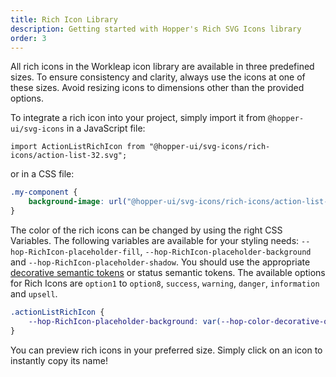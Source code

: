```yaml
---
title: Rich Icon Library
description: Getting started with Hopper's Rich SVG Icons library
order: 3
---
```


All rich icons in the Workleap icon library are available in three predefined sizes. To ensure consistency and clarity, always use the icons at one of these sizes. Avoid resizing icons to dimensions other than the provided options.

To integrate a rich icon into your project, simply import it from `@hopper-ui/svg-icons` in a JavaScript file:

```tsx
import ActionListRichIcon from "@hopper-ui/svg-icons/rich-icons/action-list-32.svg";
```
or in a CSS file:
```css
.my-component {
    background-image: url("@hopper-ui/svg-icons/rich-icons/action-list-32.svg");
}
```

The color of the rich icons can be changed by using the right CSS Variables.
The following variables are available for your styling needs: `--hop-RichIcon-placeholder-fill`, `--hop-RichIcon-placeholder-background` and `--hop-RichIcon-placeholder-shadow`. You should use the appropriate [decorative semantic tokens](/tokens/semantic/color#decorative) or status semantic tokens. The available options for Rich Icons are `option1` to `option8`, `success`, `warning`, `danger`, `information` and `upsell`.

```css
.actionListRichIcon {
    --hop-RichIcon-placeholder-background: var(--hop-color-decorative-option1);
}
```

You can preview rich icons in your preferred size. Simply click on an icon to instantly copy its name!

<Switcher type="svg" iconType="richIcon" />
